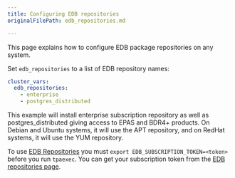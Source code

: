 ```yaml
---
title: Configuring EDB repositories
originalFilePath: edb_repositories.md

---
```


This page explains how to configure EDB package repositories on
any system.

Set `edb_repositories` to a list of EDB repository names:

```yaml
cluster_vars:
  edb_repositories:
    - enterprise
    - postgres_distributed
```

This example will install enterprise subscription repository as well as
postgres_distributed giving access to EPAS and BDR4+ products.
On Debian and Ubuntu systems, it will use the APT repository, and on
RedHat systems, it will use the YUM repository.

To use
[EDB Repositories](https://www.enterprisedb.com/repos-downloads)
you must `export EDB_SUBSCRIPTION_TOKEN=<token>` before you run
`tpaexec`. You can get your subscription token from the [EDB repositories page](https://www.enterprisedb.com/repos-downloads).
